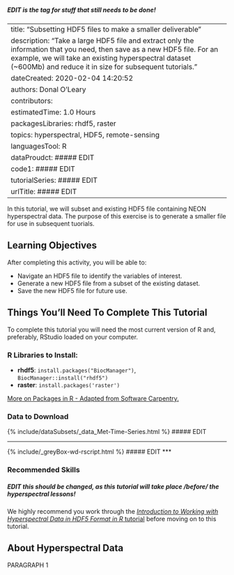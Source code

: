 
##### EDIT is the tag for stuff that still needs to be done!


---
title: "Subsetting HDF5 files to make a smaller deliverable"
description: "Take a large HDF5 file and extract only the information that you need, then save as a new HDF5 file. For an example, we will take an existing hyperspectral dataset (~600Mb) and reduce it in size for subsequent tutorials."
dateCreated: 2020-02-04 14:20:52
authors: Donal O'Leary
contributors: 
estimatedTime: 1.0 Hours
packagesLibraries: rhdf5, raster
topics: hyperspectral, HDF5, remote-sensing
languagesTool: R
dataProudct: ##### EDIT
code1: ##### EDIT
tutorialSeries: ##### EDIT 
urlTitle: ##### EDIT
---

In this tutorial, we will subset and existing HDF5 file containing NEON
hyperspectral data. The purpose of this exercise is to generate a smaller
file for use in subsequent tuorials.

<div id="ds-objectives" markdown="1">

## Learning Objectives

After completing this activity, you will be able to:

* Navigate an HDF5 file to identify the variables of interest.</li>
* Generate a new HDF5 file from a subset of the existing dataset.</li>
* Save the new HDF5 file for future use.

## Things You’ll Need To Complete This Tutorial
To complete this tutorial you will need the most current version of R and, 
preferably, RStudio loaded on your computer.

### R Libraries to Install:

* **rhdf5**: `install.packages("BiocManager")`, `BiocManager::install("rhdf5")`
* **raster**: `install.packages('raster')`

<a href="{{ site.baseurl }}/packages-in-r" target="_blank"> More on Packages in
 R - Adapted from Software Carpentry.</a>

### Data to Download

{% include/dataSubsets/_data_Met-Time-Series.html %} ##### EDIT

***
{% include/_greyBox-wd-rscript.html %}  ##### EDIT
***

### Recommended Skills

##### EDIT this should be changed, as this tutorial will take place /before/ the hyperspectral lessons!

We highly recommend you work through the 
<a href="{{ site.baseurl }}/hsi-hdf5-r" target="_blank"> *Introduction to Working with Hyperspectral Data in HDF5 Format in R* tutorial</a>
before moving on to this tutorial.

</div>


## About Hyperspectral Data 
PARAGRAPH 1
